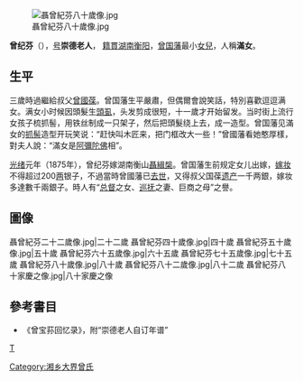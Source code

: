 [[File:聶曾紀芬八十歲像.jpg|thumb]]

'''曾纪芬'''（{{bd|1852年||1942年}}），[[号|号]]'''崇德老人'''， [[籍貫|籍貫]][[湖南|湖南]][[衡阳|衡阳]]，[[曾国藩|曾国藩]]最小[[女兒|女兒]]，人稱'''滿女'''。

==生平==
三歲時過繼給叔父[[曾國葆|曾國葆]]。曾国藩生平嚴肅，但偶爾會說笑話，特別喜歡逗逗满女。满女小时候因頭髮生[[頭虱|頭虱]]，头发剪成很短，十一歲才开始留发。当时街上流行女孩子梳抓髻，用铁丝制成一只架子，然后把頭髮绕上去，成一造型。曾国藩见滿女的[[髻|抓髻]]造型开玩笑说：“赶快叫木匠来，把门框改大一些！”曾國藩看她憨厚樣，對夫人說：“滿女是[[阿彌陀佛|阿彌陀佛]]相”。

[[光绪|光绪]]元年（1875年），曾纪芬嫁湖南衡山[[聶緝椝|聶緝椝]]。曾国藩生前规定女儿出嫁，[[嫁妆|嫁妆]]不得超过200[[两|两]]银子，不過當時曾國藩已[[去世|去世]]，又得叔父国葆[[遗产|遗产]]一千两銀，嫁妆多達數千兩銀子。時人有“[[总督|总督]]之女、[[巡抚|巡抚]]之妻、巨商之母”之譽。

== 圖像 ==
<gallery>
聶曾紀芬二十二歲像.jpg|二十二歲
聶曾紀芬四十歲像.jpg|四十歲
聶曾紀芬五十歲像.jpg|五十歲
聶曾紀芬六十五歲像.jpg|六十五歲
聶曾紀芬七十五歲像.jpg|七十五歲
聶曾紀芬八十歲像.jpg|八十歲
聶曾紀芬八十二歲像.jpg|八十二歲
聶曾紀芬八十家慶之像.jpg|八十家慶之像
</gallery>
==參考書目==
*《曾宝荪回忆录》，附“崇德老人自订年谱”

{{DEFAULTSORT:Z}}
[[category:清朝人|T]]
[[Category:湘乡大界曾氏|Category:湘乡大界曾氏]]